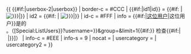<includeonly>{{ {{#if:{{{image2|}}}|userbox-2|userbox}}
| border-c = #CCC
| {{#if:{{{image2|}}}|id1|id}} = {{#if:{{{image|}}} | [[File:{{{image|}}}|{{{logo-size|40px}}}]]}}
| id2    = {{#if:{{{image2|}}} | [[File:{{{image2|}}}|{{{logo-size|40px}}}]]}}
| id-c   = #FFF
| info   = {{#if:{{{RFA|}}}|[[{{{RFA}}}|这位用户]]|这位用户}}是{{{where|中文维基百科}}}的<br>'''{{{rights}}}'''。<span class="plainlinks">（[{{fullurl:{{#if:{{{lang_code|}}}|{{{lang_code|}}}:|}}Special:ListUsers}}?username={{urlencode:{{{username|{{BASEPAGENAME}}}}}}}&group={{{group|}}}&limit=1{{#if:{{{lang_code|}}}}} 检查{{#if:{{{lang_code|}}}|&nbsp;{{{lang_code}}}|}}]）</span>
| info-c = #EEE
| info-s = 9
| nocat  = {{{nocat|}}}
| usercategory = {{{category|}}}
| usercategory2 = {{{category2|}}}
}}</includeonly><noinclude>{{Documentation}}</noinclude>